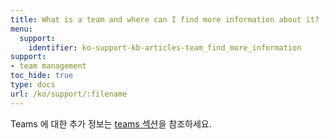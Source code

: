 ---
title: What is a team and where can I find more information about it?
menu:
  support:
    identifier: ko-support-kb-articles-team_find_more_information
support:
- team management
toc_hide: true
type: docs
url: /ko/support/:filename
---

Teams 에 대한 추가 정보는 [teams 섹션](/ko/guides/models/app/settings-page/teams)을 참조하세요.
